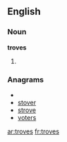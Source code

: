 ==English==

===Noun===
'''troves'''

# {{plural of|[[trove]]}}

===Anagrams===
* {{alphagram|eorstv}}
* [[stover#English|stover]]
* [[strove#English|strove]]
* [[voters#English|voters]]

[[ar:troves]]
[[fr:troves]]